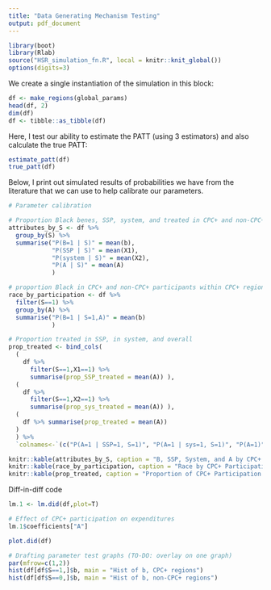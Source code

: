 ```yaml
---
title: "Data Generating Mechanism Testing"
output: pdf_document
---
```



```r
library(boot)
library(Rlab)
source("HSR_simulation_fn.R", local = knitr::knit_global())
options(digits=3)
```

We create a single instantiation of the simulation in this block: 

```r
df <- make_regions(global_params)
head(df, 2)
dim(df)
df <- tibble::as_tibble(df)
```


Here, I test our ability to estimate the PATT (using 3 estimators) and also calculate the true PATT: 

```r
estimate_patt(df)
true_patt(df)
```

Below, I print out simulated results of probabilities we have from the literature that we can use to help calibrate our parameters. 

```r
# Parameter calibration

# Proportion Black benes, SSP, system, and treated in CPC+ and non-CPC+ regions
attributes_by_S <- df %>% 
  group_by(S) %>% 
  summarise("P(B=1 | S)" = mean(b),
            "P(SSP | S)" = mean(X1),
            "P(system | S)" = mean(X2),
            "P(A | S)" = mean(A)
            ) 

# proportion Black in CPC+ and non-CPC+ participants within CPC+ regions
race_by_participation <- df %>% 
  filter(S==1) %>% 
  group_by(A) %>%
  summarise("P(B=1 | S=1,A)" = mean(b)
            ) 

# Proportion treated in SSP, in system, and overall
prop_treated <- bind_cols(
  (
    df %>% 
      filter(S==1,X1==1) %>% 
      summarise(prop_SSP_treated = mean(A)) ),
  (
    df %>% 
      filter(S==1,X2==1) %>% 
      summarise(prop_sys_treated = mean(A)) ),
  (
    df %>% summarise(prop_treated = mean(A))
  )
  ) %>% 
  `colnames<-`(c("P(A=1 | SSP=1, S=1)", "P(A=1 | sys=1, S=1)", "P(A=1)"))

knitr::kable(attributes_by_S, caption = "B, SSP, System, and A by CPC+ or non-CPC+ region")
knitr::kable(race_by_participation, caption = "Race by CPC+ Participation")
knitr::kable(prop_treated, caption = "Proportion of CPC+ Participation (in SSP, System, and Overall)")

```


Diff-in-diff code

```r
lm.1 <- lm.did(df,plot=T)

# Effect of CPC+ participation on expenditures
lm.1$coefficients["A"]
```

```r
plot.did(df)
```





```r
# Drafting parameter test graphs (TO-DO: overlay on one graph)
par(mfrow=c(1,2))
hist(df[df$S==1,]$b, main = "Hist of b, CPC+ regions")
hist(df[df$S==0,]$b, main = "Hist of b, non-CPC+ regions")

```

